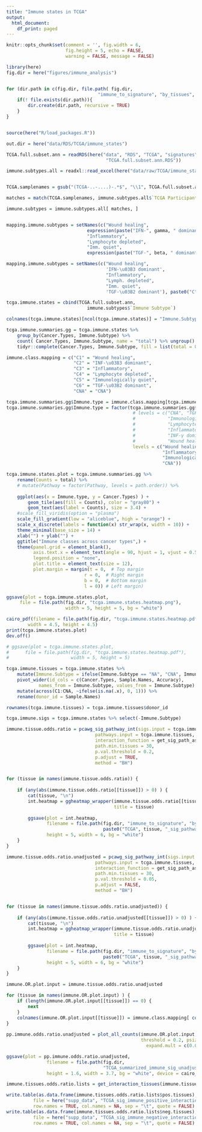 ```yaml
---
title: "Immune states in TCGA"
output:
  html_document:
    df_print: paged
---
```


```r
knitr::opts_chunk$set(comment = '', fig.width = 6, 
                      fig.height = 5, echo = FALSE, 
                      warning = FALSE, message = FALSE)
```


```r
library(here)
fig.dir = here("figures/immune_analysis")


for (dir.path in c(fig.dir, file.path( fig.dir, 
                                  "immune_to_signature", "by_tissues", "oddsratio"))) {
    if(! file.exists(dir.path)){
        dir.create(dir.path, recursive = TRUE)
    }   
}


source(here("R/load_packages.R"))

out.dir = here("data/RDS/TCGA/immune_states")
```


```r
TCGA.full.subset.ann = readRDS(here("data", "RDS", "TCGA", "signatures",
                                     "TCGA.full.subset.ann.RDS"))

immune.subtypes.all = readxl::read_excel(here("data/raw/TCGA/immune_states/1-s2.0-S1074761318301213-mmc2.xlsx"))


TCGA.samplenames = gsub("(TCGA-..-....)-.*$", "\\1", TCGA.full.subset.ann$Sample.Names)

matches = match(TCGA.samplenames, immune.subtypes.all$`TCGA Participant Barcode`)

immune.subtypes = immune.subtypes.all[ matches, ]


mapping.immune.subtypes = setNames(c("Wound healing", 
                              expression(paste("IFN-", gamma, " dominant")),
                              "Inflammatory",
                              "Lymphocyte depleted",
                              "Imm. quiet",
                              expression(paste("TGF-", beta, " dominant"))), paste0("C", 1:6))

mapping.immune.subtypes = setNames(c("Wound healing", 
                                     'IFN-\u03B3 dominant',
                                     "Inflammatory",
                                     "Lymph. depleted",
                                     "Imm. quiet",
                                     'TGF-\u03B2 dominant'), paste0("C", 1:6))

tcga.immune.states = cbind(TCGA.full.subset.ann,
                              immune.subtypes$`Immune Subtype`)

colnames(tcga.immune.states)[ncol(tcga.immune.states)] = "Immune.Subtype"
```



```r
tcga.immune.summaries.gg = tcga.immune.states %>% 
    group_by(Cancer.Types, Immune.Subtype) %>% 
    count( Cancer.Types, Immune.Subtype, name = "total") %>% ungroup() %>% 
    tidyr::complete(Cancer.Types, Immune.Subtype, fill = list(total = 0))

immune.class.mapping = c("C1" = "Wound healing",
                         "C2" = "INF-\u03B3 dominant",
                         "C3" = "Inflammatory",
                         "C4" = "Lymphocyte depleted",
                         "C5" = "Immunologically quiet",
                         "C6" = "TGF-\u03B2 dominant",
                         "CNA" = "CNA")

tcga.immune.summaries.gg$Immune.type = immune.class.mapping[tcga.immune.summaries.gg$Immune.Subtype]
tcga.immune.summaries.gg$Immune.type = factor(tcga.immune.summaries.gg$Immune.type,
                                               # levels = c("CNA", "TGF-β dominant",
                                               #            "Immunologically quiet",
                                               #            "Lymphocyte depleted",
                                               #            "Inflammatory",
                                               #            "INF-γ dominant",
                                               #            "Wound healing")
                                               levels = c("Wound healing", "INF-γ dominant",
                                                          "Inflammatory", "Lymphocyte depleted",
                                                          "Immunologically quiet", "TGF-β dominant",
                                                          "CNA"))

tcga.immune.states.plot = tcga.immune.summaries.gg %>% 
    rename(Counts = total) %>% 
    # mutate(Pathway = factor(Pathway, levels = path.order)) %>% 
    
    ggplot(aes(x = Immune.type, y = Cancer.Types) ) + 
        geom_tile(aes(fill = Counts), color = "gray80") +
        geom_text(aes(label = Counts), size = 3.4) + 
    #scale_fill_viridis(option = "plasma")
    scale_fill_gradient(low = "aliceblue", high = "orange") + 
    scale_x_discrete(labels = function(x) str_wrap(x, width = 10)) +
    theme_minimal(base_size = 14) + 
    xlab("") + ylab("") + 
    ggtitle("Immune classes across cancer types",) +
    theme(panel.grid = element_blank(),
          axis.text.x = element_text(angle = 90, hjust = 1, vjust = 0.5),
          legend.position = "none",
          plot.title = element_text(size = 12),
          plot.margin = margin(t = 0,  # Top margin
                             r = 0,  # Right margin
                             b = 0,  # Bottom margin
                             l = 0)) # Left margin)

ggsave(plot = tcga.immune.states.plot, 
     file = file.path(fig.dir, "tcga.immune.states.heatmap.png"),
                      width = 5, height = 5, bg = "white")

cairo_pdf(filename = file.path(fig.dir, "tcga.immune.states.heatmap.pdf"),
        width = 4.5, height = 4.5)
print(tcga.immune.states.plot)
dev.off()

# ggsave(plot = tcga.immune.states.plot, 
#      file = file.path(fig.dir, "tcga.immune.states.heatmap.pdf"),
#                       width = 5, height = 5)
```
```r
tcga.immune.tissues = tcga.immune.states %>% 
    mutate(Immune.Subtype = ifelse(Immune.Subtype == "NA", "CNA", Immune.Subtype)) %>% 
    pivot_wider(id_cols = c(Cancer.Types, Sample.Names, Accuracy),
            names_from = Immune.Subtype, values_from = Immune.Subtype) %>% 
    mutate(across(C1:CNA, ~ifelse(is.na(.x), 0, 1))) %>% 
    rename(donor_id = Sample.Names)

rownames(tcga.immune.tissues) = tcga.immune.tissues$donor_id

tcga.immune.sigs = tcga.immune.states %>% select(-Immune.Subtype)
```
 


```r
immune.tissue.odds.ratio = pcawg_sig_pathway_int(sigs.input = tcga.immune.sigs,
                                 pathways.input = tcga.immune.tissues,
                                 interaction_function = get_sig_path_assocs, 
                                 path.min.tissues = 30,
                                 p.val.threshold = 0.2,
                                 p.adjust = TRUE,
                                 method = "BH")


for (tissue in names(immune.tissue.odds.ratio)) {
   
    if (any(abs(immune.tissue.odds.ratio[[tissue]]) > 0) ) {
        cat(tissue, "\n")
        int.heatmap = ggheatmap_wrapper(immune.tissue.odds.ratio[[tissue]], 
                                        title = tissue)
        
        ggsave(plot = int.heatmap,
               filename = file.path(fig.dir, "immune_to_signature", "by_tissues", "oddsratio",  
                                    paste0("TCGA", tissue, "_sig_pathway.dotplot.png")),
               height = 5, width = 6, bg = "white")
    }
}
```

```r

immune.tissue.odds.ratio.unadjusted = pcawg_sig_pathway_int(sigs.input = tcga.immune.sigs,
                                 pathways.input = tcga.immune.tissues,
                                 interaction_function = get_sig_path_assocs, 
                                 path.min.tissues = 30,
                                 p.val.threshold = 0.05,
                                 p.adjust = FALSE,
                                 method = "BH")


for (tissue in names(immune.tissue.odds.ratio.unadjusted)) {
   
    if (any(abs(immune.tissue.odds.ratio.unadjusted[[tissue]]) > 0) ) {
        cat(tissue, "\n")
        int.heatmap = ggheatmap_wrapper(immune.tissue.odds.ratio.unadjusted[[tissue]], 
                                        title = tissue)
        
        ggsave(plot = int.heatmap,
               filename = file.path(fig.dir, "immune_to_signature", "by_tissues", "oddsratio",  
                                    paste0("TCGA", tissue, "_sig_pathway_unadjusted.dotplot.png")),
               height = 5, width = 6, bg = "white")
    }
}

```
```r

immune.OR.plot.input = immune.tissue.odds.ratio.unadjusted

for (tissue in names(immune.OR.plot.input) ) {
    if (length(immune.OR.plot.input[[tissue]]) == 0) {
        next
    }
    colnames(immune.OR.plot.input[[tissue]]) = immune.class.mapping[ colnames(immune.OR.plot.input[[tissue]]) ]
}
 
pp.immune.odds.ratio.unadjusted = plot_all_counts(immune.OR.plot.input, 
                                                  threshold = 0.2, psize = 5,
                                                    expand.mult = c(0.03, 0.08)) 

ggsave(plot = pp.immune.odds.ratio.unadjusted,
               filename = file.path(fig.dir,
                                    "TCGA_summarized_immune_sig_unadjusted.dotplot.pdf"),
               height = 1.6, width = 3.7, bg = "white", device = cairo_pdf)
```


```r
immune.tissues.odds.ratio.lists = get_interaction_tissues(immune.tissue.odds.ratio.unadjusted)

write.table(as.data.frame(immune.tissues.odds.ratio.lists$pos.tissues), 
          file = here("supp_data", "TCGA_sig_immune_positive_interaction_tissue_summaries.tsv"),
          row.names = TRUE, col.names = NA, sep = "\t", quote = FALSE)
write.table(as.data.frame(immune.tissues.odds.ratio.lists$neg.tissues), 
          file = here("supp_data", "TCGA_sig_immune_negative_interaction_tissue_summaries.tsv"),
          row.names = TRUE, col.names = NA, sep = "\t", quote = FALSE)

```


 
 

 
